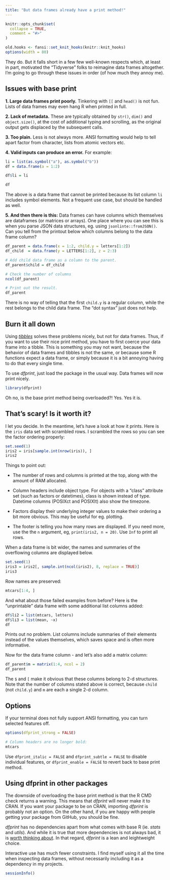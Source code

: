 ```yaml
---
title: "But data frames already have a print method!"
---
```


```r
knitr::opts_chunk$set(
  collapse = TRUE,
  comment = "#>"
)
```

```r
old.hooks <- fansi::set_knit_hooks(knitr::knit_hooks)
options(width = 80)
```

They do. But it falls short in a few few well-known respects which, at least
in part, motivated the "Tidyverse" folks to reimagine data frames altogether.
I'm going to go through these issues in order (of how much they annoy me).

Issues with base print
----------------------

**1. Large data frames print poorly.** Tinkering with `[[` and `head()` is not
fun. Lists of data frames may even hang R when printed in full.

**2. Lack of metadata.** These are typically obtained by `str()`, `dim()` and
`object.size()`, at the cost of additional typing and scrolling, as the original
output gets displaced by the subsequent calls.

**3. Too plain.** Less is not always more. ANSI formatting would help to tell 
apart factor from character, lists from atomic vectors etc.

**4. Valid inputs can produce an error.** For example:

```r
li = list(as.symbol("a"), as.symbol("b"))
df = data.frame(a = 1:2)

df$li = li

df
```

The above is a data frame that cannot be printed because its list column `li`
includes symbol elements. Not a frequent use case, but should be handled as well.

**5. And then there is this:** Data frames can have columns which themselves are
dataframes (or matrices or arrays). One place where you can see this is when you
parse JSON data structures, eg. using `jsonlinte::fromJSON()`. Can you tell from
the printout below which columns belong to the data frame column?

```r
df_parent = data.frame(x = 1:2, child.y = letters[1:2])
df_child  = data.frame(y = LETTERS[1:2], z = 2:3)

# Add child data frame as a column to the parent.
df_parent$child = df_child

# Check the number of columns
ncol(df_parent)

# Print out the result.
df_parent
```

There is no way of telling that the first `child.y` is a regular column, while
the rest belongs to the child data frame. The "dot syntax" just does not help.

Burn it all down
----------------

Using *[tibbles](https://tibble.tidyverse.org/articles/tibble.html#tibbles-vs-data-frames)*
solves these problems nicely, but not for data frames. Thus, if you want to use
their nice print method, you have to first coerce your data frame into a tibble.
This is something you may not want, because the behavior of data frames and
tibbles is not the same, or because some R functions expect a data frame,
or simply because it is a bit annoying having to do that every single time.

To use *dfprint*, just load the package in the usual way. Data frames will now
print nicely.

```r
library(dfprint)
```

Oh no, is the base print method being overloaded?! Yes. Yes it is.

That's scary! Is it worth it?
-----------------------------

I let you decide. In the meantime, let's have a look at how it prints. Here is
the `iris` data set with scrambled rows. I scrambled the rows so you can see
the factor ordering properly:

```r
set.seed(1)
iris2 = iris[sample.int(nrow(iris)), ]
iris2
```

Things to point out:

* The number of rows and columns is printed at the top, along with the amount
  of RAM allocated.
  
* Column headers include object type. For objects with a "class" attribute set
  (such as factors or datetimes), class is shown instead of type. Datetime
  columns (POSIXct and POSIXlt) also show the timezone.
  
* Factors display their underlying integer values to make their ordering a bit
  more obvious. This may be useful for eg. plotting.
  
* The footer is telling you how many rows are displayed. If you need more, use
  the the `n` argument, eg, `print(iris2, n = 20)`. Use `Inf` to print all rows.
  
When a data frame is bit wider, the names and summaries of the overflowing
columns are displayed below.

```r
set.seed(1)
iris3 = iris2[, sample.int(ncol(iris2), 8, replace = TRUE)]
iris3
```

Row names are preserved:

```r
mtcars[1:4, ]
```

And what about those failed examples from before? Here is the "unprintable"
data frame with some additional list columns added:

```r
df$li2 = list(mtcars, letters)
df$li3 = list(mean, ~x)
df
```

Prints out no problem. List columns include summaries of their elements instead
of the values themselves, which saves space and is often more informative.

Now for the data frame column - and let's also add a matrix column:

```r
df_parent$m = matrix(1:4, ncol = 2)
df_parent
```

The `$` and `[` make it obvious that these columns belong to 2-d structures. Note
that the number of columns stated above is correct, because `child` (not
`child.y`) and `m` are each a single 2-d column.

Options
-------

If your terminal does not fully support ANSI formatting, you can turn selected
features off.

```r
options(dfprint_strong = FALSE)

# Column headers are no longer bold:
mtcars
```

Use `dfprint_italic = FALSE` and `dfprint_subtle = FALSE` to disable individual
features, or `dfprint_enable = FALSE` to revert back to base print method.

Using dfprint in other packages
-------------------------------

The downside of overloading the base print method is that the R CMD check returns
a warning. This means that *dfprint* will never make it to CRAN. If you want your
package to be on CRAN, importing *dfprint* is probably not an option.
On the other hand, if you are happy with people getting your package from GitHub,
you should be fine.

*dfprint* has no dependencies apart from what comes with base R (ie. *stats*
and *utils*). And while it is true that more dependencies is not always bad, it
is [worth thinking about](https://www.tidyverse.org/blog/2019/05/itdepends/). In
that regard, *dfprint* is a lean and leightweight choice.

Interactive use has much fewer constraints. I find myself using it all the time
when inspecting data frames, without necessarily including it as a dependency
in my projects.

```r
sessionInfo()
```
